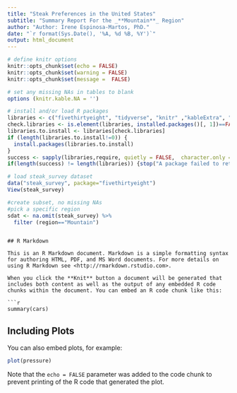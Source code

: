 ```yaml
---
title: "Steak Preferences in the United States"
subtitle: "Summary Report For the _**Mountain**_ Region"
author: "Author: Irene Espinosa-Martos, PhD."
date: "`r format(Sys.Date(), '%A, %d %B, %Y')`"
output: html_document
---
```


```r
# define knitr options
knitr::opts_chunk$set(echo = FALSE)
knitr::opts_chunk$set(warning = FALSE)
knitr::opts_chunk$set(message =  FALSE)

# set any missing NAs in tables to blank
options (knitr.kable.NA = '')

# install and/or load R packages
libraries <- c("fivethirtyeight", "tidyverse", "knitr" ,"kableExtra", "ggthemes")
check.libraries <- is.element(libraries, installed.packages()[, 1])==FALSE
libraries.to.install <- libraries[check.libraries]
if (length(libraries.to.install!=0)) {
  install.packages(libraries.to.install)
}
success <- sapply(libraries,require, quietly = FALSE,  character.only = TRUE)
if(length(success) != length(libraries)) {stop("A package failed to return a success in require() function.")}

# load steak_survey dataset
data("steak_survey", package="fivethirtyeight")
View(steak_survey)

#create subset, no missing NAs
#pick a specific region
sdat <- na.omit(steak_survey) %>%
  filter (region=="Mountain")

```

```

## R Markdown

This is an R Markdown document. Markdown is a simple formatting syntax for authoring HTML, PDF, and MS Word documents. For more details on using R Markdown see <http://rmarkdown.rstudio.com>.

When you click the **Knit** button a document will be generated that includes both content as well as the output of any embedded R code chunks within the document. You can embed an R code chunk like this:

```r
summary(cars)
```

## Including Plots

You can also embed plots, for example:

```r
plot(pressure)
```

Note that the `echo = FALSE` parameter was added to the code chunk to prevent printing of the R code that generated the plot.

